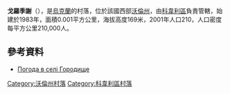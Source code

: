 {{coord|51|19|2|N|24|36|10|E|scale:30000|display=title}}

'''戈羅季謝'''（{{lang-uk|Городище}}），是[[烏克蘭|烏克蘭]]的村落，位於該國西部[[沃倫州|沃倫州]]，由[[科韋利區|科韋利區]]負責管轄，始建於1983年，面積0.001平方公里，海拔高度169米，2001年人口210，人口密度每平方公里210,000人。

==參考資料==
* [http://weather.in.ua/ua/volynskaja/5628 Погода в селі Городище] {{Wayback|url=http://weather.in.ua/ua/volynskaja/5628 |date=20200813164318 }}

[[Category:沃倫州村落|Category:沃倫州村落]]
[[Category:科韋利區村落|Category:科韋利區村落]]


{{Volyn-geo-stub}}